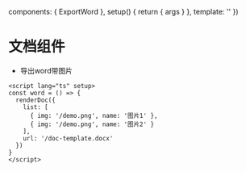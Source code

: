 
<Meta title="组件库/wps" component={ExportWord} />

  components: { ExportWord },
  setup() {
    return { args }
  },
  template: '<export-word v-bind="args" />'
})

# 文档组件


- 导出word带图片

```vue
<script lang="ts" setup>
const word = () => {
  renderDoc({
    list: [
      { img: '/demo.png', name: '图片1' },
      { img: '/demo.png', name: '图片2' }
    ],
    url: '/doc-template.docx'
  })
}
</script>
```